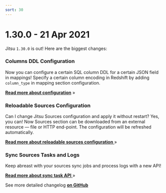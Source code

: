 ```yaml
---
sort: 30
---
```


# 1.30.0 - 21 Apr 2021

Jitsu `1.30.0` is out! Here are the biggest changes:

### Columns DDL Configuration
Now you can configure a certain SQL column DDL for a certain JSON field in mappings! Specify a certain column encoding in Redshift by adding `column_type` in mapping section configuration.

[**Read more about configuration**](/docs/configuration/schema-and-mappings) »

### Reloadable Sources Configuration
Can I change Jitsu Sources configuration and apply it without restart? Yes, you can! Now Sources section can be downloaded from an external resource — file or HTTP end-point. The configuration will be refreshed automatically.

[**Read more about reloadable sources configuration** ](/docs/sources-configuration#configuring-sources-via-http--endpoint) »

### Sync Sources Tasks and Logs
Keep abreast with your sources sync jobs and process logs with a new API!

[**Read more about sync task API** ](/docs/sources-configuration/sync-tasks) »


<Hint>
    See more detailed changelog <a href="https://github.com/jitsucom/jitsu/releases"><b>on GitHub</b></a>
</Hint>